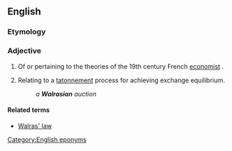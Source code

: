 ==English==

===Etymology===
{{suffix|Walras|ian|lang=en}}

===Adjective===
{{en-adj}}

# {{context|economics|lang=en}} Of or pertaining to the theories of the 19th century French [[economist]] {{w|Léon Walras}}.
# {{context|economics|lang=en}} Relating to a [[tatonnement]] process for achieving exchange equilibrium.
#: ''a '''Walrasian''' auction''

====Related terms====
* [[Walras' law]]

[[Category:English eponyms]]